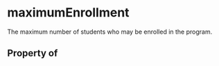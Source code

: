 # maximumEnrollment

The maximum number of students who may be enrolled in the program.

## Property of



